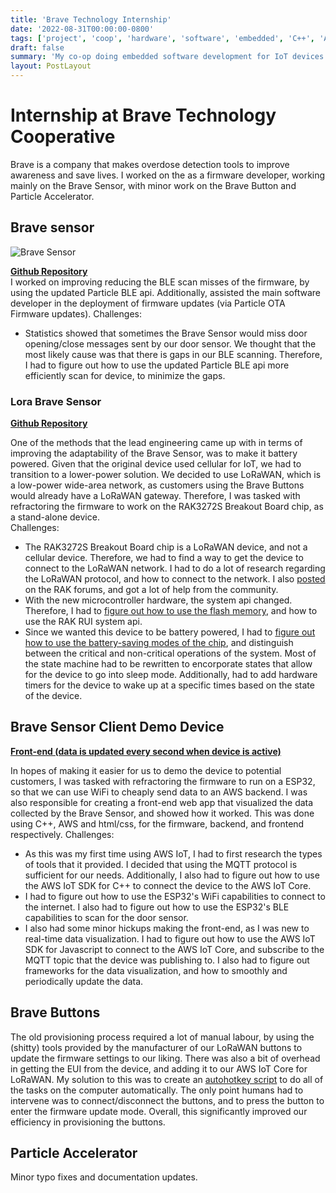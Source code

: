 ```yaml
---
title: 'Brave Technology Internship'
date: '2022-08-31T00:00:00-0800'
tags: ['project', 'coop', 'hardware', 'software', 'embedded', 'C++', 'AWS', 'bluetooth', 'cloud']
draft: false
summary: 'My co-op doing embedded software development for IoT devices'
layout: PostLayout
---
```


# Internship at Brave Technology Cooperative

Brave is a company that makes overdose detection tools to improve awareness and save lives. I worked on the as a firmware developer, working mainly on the Brave Sensor, with minor work on the Brave Button and Particle Accelerator.

## Brave sensor

![Brave Sensor](/static/images/brave-sensor.png)

[**Github Repository**](https://github.com/bravetechnologycoop/BraveSensor)\
I worked on improving reducing the BLE scan misses of the firmware, by using the updated Particle BLE api. Additionally, assisted the main software developer in the deployment of firmware updates (via Particle OTA Firmware updates).
Challenges:

- Statistics showed that sometimes the Brave Sensor would miss door opening/close messages sent by our door sensor. We thought that the most likely cause was that there is gaps in our BLE scanning. Therefore, I had to figure out how to use the updated Particle BLE api more efficiently scan for device, to minimize the gaps.

### Lora Brave Sensor

[**Github Repository**](https://github.com/bravetechnologycoop/LoraBraveSensor)

One of the methods that the lead engineering came up with in terms of improving the adaptability of the Brave Sensor, was to make it battery powered. Given that the original device used cellular for IoT, we had to transition to a lower-power solution. We decided to use LoRaWAN, which is a low-power wide-area network, as customers using the Brave Buttons would already have a LoRaWAN gateway. Therefore, I was tasked with refractoring the firmware to work on the RAK3272S Breakout Board chip, as a stand-alone device. \
Challenges:

- The RAK3272S Breakout Board chip is a LoRaWAN device, and not a cellular device. Therefore, we had to find a way to get the device to connect to the LoRaWAN network. I had to do a lot of research regarding the LoRaWAN protocol, and how to connect to the network. I also [posted](https://forum.rakwireless.com/t/connecting-rak3172s-breakout-board-to-aws-iot-for-lorawan/7366) on the RAK forums, and got a lot of help from the community.
- With the new microcontroller hardware, the system api changed. Therefore, I had to [figure out how to use the flash memory](https://forum.rakwireless.com/t/saving-data-to-flash-on-rak3272s/7493), and how to use the RAK RUI system api.
- Since we wanted this device to be battery powered, I had to [figure out how to use the battery-saving modes of the chip](https://forum.rakwireless.com/t/rui3-wake-on-interrupt/7460), and distinguish between the critical and non-critical operations of the system. Most of the state machine had to be rewritten to encorporate states that allow for the device to go into sleep mode. Additionally, had to add hardware timers for the device to wake up at a specific times based on the state of the device.

## Brave Sensor Client Demo Device

[**Front-end (data is updated every second when device is active)**](https://sensor-demo.brave.coop/)

In hopes of making it easier for us to demo the device to potential customers, I was tasked with refractoring the firmware to run on a ESP32, so that we can use WiFi to cheaply send data to an AWS backend. I was also responsible for creating a front-end web app that visualized the data collected by the Brave Sensor, and showed how it worked. This was done using C++, AWS and html/css, for the firmware, backend, and frontend respectively.
Challenges:

- As this was my first time using AWS IoT, I had to first research the types of tools that it provided. I decided that using the MQTT protocol is sufficient for our needs. Additionally, I also had to figure out how to use the AWS IoT SDK for C++ to connect the device to the AWS IoT Core.
- I had to figure out how to use the ESP32's WiFi capabilities to connect to the internet. I also had to figure out how to use the ESP32's BLE capabilities to scan for the door sensor.
- I also had some minor hickups making the front-end, as I was new to real-time data visualization. I had to figure out how to use the AWS IoT SDK for Javascript to connect to the AWS IoT Core, and subscribe to the MQTT topic that the device was publishing to. I also had to figure out frameworks for the data visualization, and how to smoothly and periodically update the data.

## Brave Buttons

The old provisioning process required a lot of manual labour, by using the (shitty) tools provided by the manufacturer of our LoRaWAN buttons to update the firmware settings to our liking. There was also a bit of overhead in getting the EUI from the device, and adding it to our AWS IoT Core for LoRaWAN. My solution to this was to create an [autohotkey script](https://github.com/bravetechnologycoop/BraveButtons/blob/main/ops/rak_button_firmware.ahk) to do all of the tasks on the computer automatically. The only point humans had to intervene was to connect/disconnect the buttons, and to press the button to enter the firmware update mode. Overall, this significantly improved our efficiency in provisioning the buttons.

## Particle Accelerator

Minor typo fixes and documentation updates.

